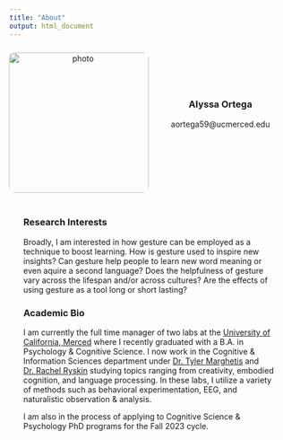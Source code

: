 ```yaml
---
title: "About"
output: html_document
---
```

<style type="text/css">
  .title {
    display: none;
  }

  .heading {
    display: block;
    margin-left: auto;
    margin-right: auto;
    width: 42%;
    height: 67%;
  }

  .bottom-stuff {
    padding-top: 20px;
    padding-right: 25px;
    padding-left: 25px;
  }

  figure {
    display: flex;
    justify-content: center; /* Center the content horizontally */
  }

  .image-left {
    text-align: center; /* Center the content within the figure */
    max-width: 400px; /* Set a maximum width for better control */
    margin: 0 auto; /* Center the entire block horizontally */
  }

  .image-left img {
    border-radius: 10px; /* Adjust the value to change the amount of rounding */
  }

  .image-left figcaption {
    width: 100%;
    padding-left: 40px;
    padding-right: 40px;
    text-align: center;
    line-width: 5px;
  }
    
</style>


<figure class="image-left" style="padding-top: 10px;">
    <img src= "images/grad_pic4.jpg" alt="photo" width="250" height="250" />
    <figcaption>
        <h3 style="padding-top:60px">Alyssa Ortega</h3>
        <p>aortega59@ucmerced.edu</p>
</figure>



<div class= "bottom-stuff">
### Research Interests
Broadly, I am interested in how gesture can be employed as a technique to boost learning. How is gesture used to inspire new insights? Can gesture help people to  learn new word meaning or even aquire a second language? Does the helpfulness of gesture vary across the lifespan and/or across cultures? Are the effects of using gesture as a tool long or short lasting?

### Academic Bio

I am currently the full time manager of two labs at the [University of California, Merced](https://cogsci.ucmerced.edu) where I recently graduated with a B.A. in Psychology & Cognitive Science. I now work in the Cognitive & Information Sciences department under [Dr. Tyler Marghetis](https://www.tylermarghetis.com/) and [Dr. Rachel Ryskin](https://linclab0.github.io) studying topics ranging from creativity, embodied cognition, and language processing. In these labs, I utilize a variety of methods such as behavioral experimentation, EEG, and naturalistic observation & analysis.

I am also in the process of applying to Cognitive Science & Psychology PhD programs for the Fall 2023 cycle.
</div>

